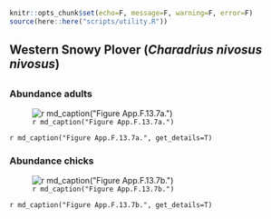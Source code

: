 ```r
knitr::opts_chunk$set(echo=F, message=F, warning=F, error=F)
source(here::here("scripts/utility.R"))
```

## Western Snowy Plover (_Charadrius nivosus nivosus_)

## {.tabset}

### Abundance adults

![`r md_caption("Figure App.F.13.7a.")`](../img/cinms_cr/App.F.13.7a.jpg)

`r md_caption("Figure App.F.13.7a.", get_details=T)`

### Abundance chicks

![`r md_caption("Figure App.F.13.7b.")`](../img/cinms_cr/App.F.13.7b.jpg)

`r md_caption("Figure App.F.13.7b.", get_details=T)`
